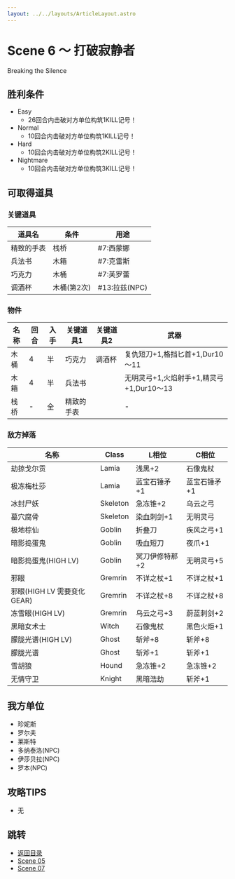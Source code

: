 ```yaml
---
layout: ../../layouts/ArticleLayout.astro
---
```

# Scene 6 ～ 打破寂静者

Breaking the Silence

## 胜利条件 

- Easy
  - 26回合内击破对方单位构筑1KILL记号！
- Normal
  - 10回合内击破对方单位构筑1KILL记号！
- Hard
  - 10回合内击破对方单位构筑2KILL记号！
- Nightmare
  - 10回合内击破对方单位构筑3KILL记号！

## 可取得道具 

### 关键道具

|道具名|条件|用途|
|---|---|---|
|精致的手表|栈桥|#7:西蒙娜|
|兵法书|木箱|#7:克雷斯|
|巧克力|木桶|#7:芙罗蕾|
|调酒杯|木桶(第2次)|#13:拉兹(NPC)|

### 物件

|名称|回合|入手|关键道具1|关键道具2|武器|
|---|---|---|---|---|---|
|木桶|4|半|巧克力|调酒杯|复仇短刀+1,格挡匕首+1,Dur10～11|
|木箱|4|半|兵法书||无明灵弓+1,火焰射手+1,精灵弓+1,Dur10～13|
|栈桥|-|全|精致的手表||-|

### 敌方掉落

|名称|Class|L相位|C相位|
|---|---|---|---|
|劫掠戈尔贡|Lamia|浅黑+2|石像鬼杖|
|极冻梅杜莎|Lamia|蓝宝石锤矛+1|蓝宝石锤矛+1|
|冰封尸妖|Skeleton|急冻锥+2|乌云之弓|
|墓穴腐骨|Skeleton|染血刺剑+1|无明灵弓|
|极地棕仙|Goblin|折叠刀|疾风之弓+1|
|暗影捣蛋鬼|Goblin|吸血短刀|夜爪+1|
|暗影捣蛋鬼(HIGH LV)|Goblin|冥刀伊修特那+2|无明灵弓+5|
|邪眼|Gremrin|不详之杖+1|不详之杖+1|
|邪眼(HIGH LV 需要变化GEAR)|Gremrin|不详之杖+8|不详之杖+8|
|冻雪眼(HIGH LV)|Gremrin|乌云之弓+3|蔚蓝刺剑+2|
|黑暗女术士|Witch|石像鬼杖|黑色火炬+1|
|朦胧光谱(HIGH LV)|Ghost|斩斧+8|斩斧+8|
|朦胧光谱|Ghost|斩斧+1|斩斧+1|
|雪胡狼|Hound|急冻锥+2|急冻锥+2|
|无情守卫|Knight|黑暗浩劫|斩斧+1|

## 我方单位 

- 珍妮斯
- 罗尔夫
- 莱斯特
- 多纳泰洛(NPC)
- 伊莎贝拉(NPC)
- 罗本(NPC)

## 攻略TIPS 

- 无

## 跳转

- [返回目录](../mellia)
- [Scene 05](./2-05)
- [Scene 07](./2-07)